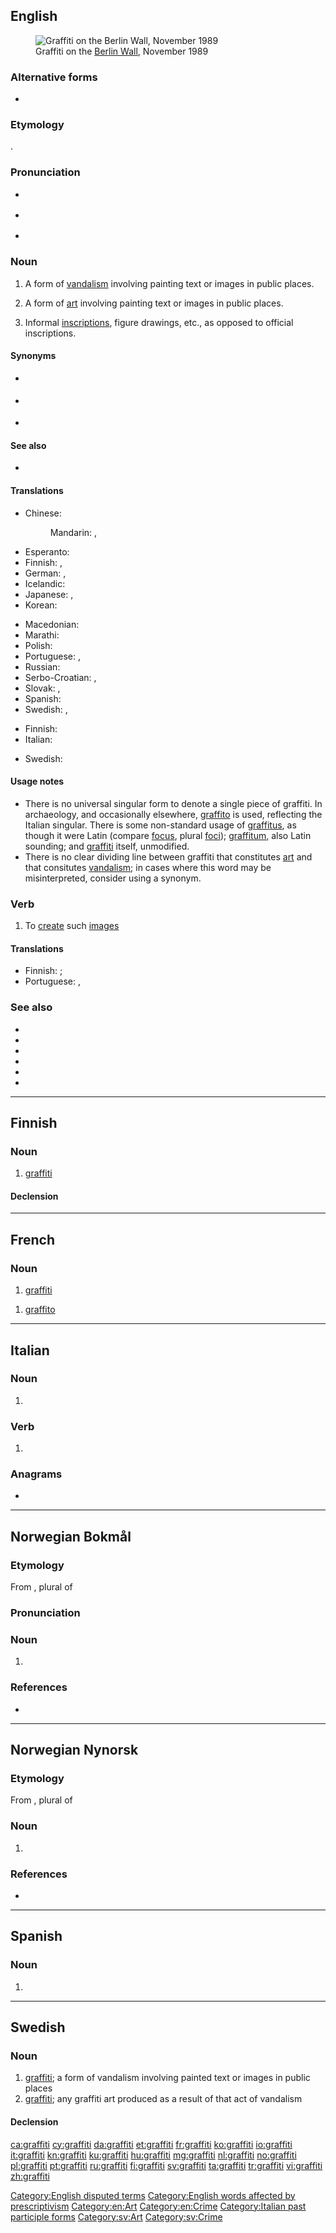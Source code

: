 {{also|Graffiti}}
==English==
{{wikipedia|dab=graffiti (disambiguation)|graffiti}}
[[Image:Berlin-wall.jpg|thumb|right|Graffiti on the [[w:Berlin Wall|Berlin Wall]], November 1989]]

===Alternative forms===
* {{l|en|graffito}}

===Etymology===
{{borrowing|en|it|graffiti}}.

===Pronunciation===
* {{a|UK}} {{IPA|/ˈɡɹəfiːti/|lang=en}}
* {{a|US}} {{IPA|/ɡɹəˈfiːti/|lang=en}}
* {{rhymes|iːti|lang=en}}

===Noun===
{{en-noun|-}}

# {{lb|en|chiefly|uncountable}} A form of [[vandalism]] involving painting text or images in public places.
# {{lb|en|chiefly|uncountable}} A form of [[art]] involving painting text or images in public places.
# {{lb|en|archaeology|countable}} Informal [[inscription]]s, figure drawings, etc., as opposed to official inscriptions.

====Synonyms====
* {{sense|archaeology}} {{l|en|cave painting}}
* {{sense|art}} {{l|en|street art}}
* {{sense|vandalism}} {{l|en|defacement}}

====See also====
* {{l|en|sgraffito}}

====Translations====
{{trans-top|form of vandalism}}
* Chinese:
*: Mandarin: {{t+|cmn|塗鴉|sc=Hani}}, {{t+|cmn|涂鸦|tr=túyā|sc=Hani}}
* Esperanto: {{t|eo|murskribaĉo}}
* Finnish: {{t+|fi|graffiti}}, {{t|fi|töhrintä}}
* German: {{t+|de|Graffito|m|n}}, {{t+|de|Graffiti|m-p|n-p}}
* Icelandic: {{t|is|veggjakrot|n}}
* Japanese: {{t+|ja|落書き|tr=らくがき, rakugaki|sc=Jpan}}, {{t|ja|グラフィティ|tr=gurafiti}}
* Korean: {{t|ko|그라피토|sc=Hang}}
{{trans-mid}}
* Macedonian: {{t|mk|графити|m-p|tr=grafíti}}
* Marathi: {{t|mr|ग्राफिटी|f|tr=grafiṭī|sc=Deva}}
* Polish: {{t+|pl|graffiti|m}}
* Portuguese: {{t+|pt|grafite|m}}, {{t+|pt|pichação}}
* Russian: {{t+|ru|граффи́ти|n}}
* Serbo-Croatian: {{t|sh|графити|m-p}}, {{t+|sh|grafiti|m-p}}
* Slovak: {{t|sk|grafit|m}}, {{t|sk|grafity|m-p}}
* Spanish: {{t+|es|grafiti}}
* Swedish: {{t+|sv|graffiti|c}}, {{t+|sv|klotter|n}}
{{trans-bottom}}

{{trans-top|form of art}}
* Finnish: {{t+|fi|graffiti}}
* Italian: {{t|it|graffitismo|m}}
{{trans-mid}}
* Swedish: {{t+|sv|graffiti|c}}
{{trans-bottom}}

====Usage notes====
* There is no universal singular form to denote a single piece of graffiti. In archaeology, and occasionally elsewhere, [[graffito]] is used, reflecting the Italian singular. There is some non-standard usage of [[graffitus]], as though it were Latin (compare [[focus]], plural [[foci]]); [[graffitum]], also Latin sounding; and [[graffiti#Noun|graffiti]] itself, unmodified.
* There is no clear dividing line between graffiti that constitutes [[art]] and that consitutes [[vandalism]]; in cases where this word may be misinterpreted, consider using a synonym.

===Verb===
{{en-verb}}

# To [[create]] such [[image]]s

====Translations====
{{trans-top|create graffiti}}
* Finnish: {{t|fi|[[tehdä]] [[graffiti]]}}; {{t+|fi|töhriä}}
* Portuguese: {{t+|pt|pichar}}, {{t|pt|grafitar}}
{{trans-mid}}
{{trans-bottom}}

===See also===
* {{l|en|deface}}
* {{l|en|graffiti art}}
* {{l|en|graffiti artist}}
* {{l|en|hip-hop}}<!-- graffiti is 1 or the 4 elements of hiphop, however the latter term is spelled -->
* {{l|en|tagging}}
* {{l|en|vandalism}}

[[Category:English disputed terms]]

[[Category:English words affected by prescriptivism]]
[[Category:en:Art]]
[[Category:en:Crime]]

----

==Finnish==

===Noun===
{{fi-noun}}

# [[#English|graffiti]]

====Declension====
{{fi-decl-risti|graffit|||a}}

----

==French==

===Noun===
{{fr-noun|m|-}}

# [[#English|graffiti]]

{{fr-noun|m}}

# [[graffito]]

----

==Italian==

===Noun===
{{head|it|noun plural form|g=m-p}}

# {{plural of|graffito|lang=it}}

===Verb===
{{head|it|verb form|g=m}}

# {{plural of|graffito|lang=it}}

===Anagrams===
* {{l|it|griffati}}

[[Category:Italian past participle forms]]

----

==Norwegian Bokmål==
{{wikipedia|lang=no}}

===Etymology===
From {{der|nb|it|graffiti}}, plural of {{m|it|graffito}}

===Pronunciation===
{{audio|no-graffiti.ogg|Audio (dialect: Oslo)|lang=nb}}

===Noun===
{{nb-noun-m1}}

# {{l|en|graffiti}}

===References===
* {{R:The Bokmål Dictionary}}

----

==Norwegian Nynorsk==
{{wikipedia|lang=nn}}

===Etymology===
From {{der|nn|it|graffiti}}, plural of {{m|it|graffito}}

===Noun===
{{nn-noun-m1}}

# {{l|en|graffiti}}

===References===
* {{R:The Nynorsk Dictionary}}

----

==Spanish==

===Noun===
{{es-noun|m}}

# {{l|en|graffiti}}

----

==Swedish==

===Noun===
{{sv-noun|c}}

# [[#English|graffiti]]; a form of vandalism involving painted text or images in public places
# [[#English|graffiti]]; any graffiti art produced as a result of that act of vandalism

====Declension====
{{sv-noun-unc-irreg-c}}

[[Category:sv:Art]]
[[Category:sv:Crime]]

[[ca:graffiti]]
[[cy:graffiti]]
[[da:graffiti]]
[[et:graffiti]]
[[fr:graffiti]]
[[ko:graffiti]]
[[io:graffiti]]
[[it:graffiti]]
[[kn:graffiti]]
[[ku:graffiti]]
[[hu:graffiti]]
[[mg:graffiti]]
[[nl:graffiti]]
[[no:graffiti]]
[[pl:graffiti]]
[[pt:graffiti]]
[[ru:graffiti]]
[[fi:graffiti]]
[[sv:graffiti]]
[[ta:graffiti]]
[[tr:graffiti]]
[[vi:graffiti]]
[[zh:graffiti]]